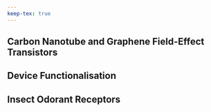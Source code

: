 ```yaml
---
keep-tex: true
---
```


## Carbon Nanotube and Graphene Field-Effect Transistors

## Device Functionalisation

## Insect Odorant Receptors

